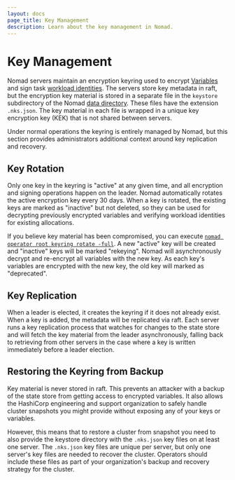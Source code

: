 ```yaml
---
layout: docs
page_title: Key Management
description: Learn about the key management in Nomad.
---
```


# Key Management

Nomad servers maintain an encryption keyring used to encrypt [Variables][] and
sign task [workload identities][]. The servers store key metadata in raft, but
the encryption key material is stored in a separate file in the `keystore`
subdirectory of the Nomad [data directory][]. These files have the extension
`.nks.json`. The key material in each file is wrapped in a unique key encryption
key (KEK) that is not shared between servers.

Under normal operations the keyring is entirely managed by Nomad, but this
section provides administrators additional context around key replication and
recovery.

## Key Rotation

Only one key in the keyring is "active" at any given time, and all encryption
and signing operations happen on the leader. Nomad automatically rotates the
active encryption key every 30 days. When a key is rotated, the existing keys
are marked as "inactive" but not deleted, so they can be used for decrypting
previously encrypted variables and verifying workload identities for existing
allocations.

If you believe key material has been compromised, you can execute [`nomad
operator root keyring rotate -full`][]. A new "active" key will be created and
"inactive" keys will be marked "rekeying". Nomad will asynchronously decrypt and
re-encrypt all variables with the new key. As each key's variables are encrypted
with the new key, the old key will marked as "deprecated".

## Key Replication

When a leader is elected, it creates the keyring if it does not already
exist. When a key is added, the metadata will be replicated via raft. Each
server runs a key replication process that watches for changes to the state
store and will fetch the key material from the leader asynchronously, falling
back to retrieving from other servers in the case where a key is written
immediately before a leader election.

## Restoring the Keyring from Backup

Key material is never stored in raft. This prevents an attacker with a backup of
the state store from getting access to encrypted variables. It also allows the
HashiCorp engineering and support organization to safely handle cluster
snapshots you might provide without exposing any of your keys or variables.

However, this means that to restore a cluster from snapshot you need to also
provide the keystore directory with the `.nks.json` key files on at least one
server. The `.nks.json` key files are unique per server, but only one server's
key files are needed to recover the cluster. Operators should include these
files as part of your organization's backup and recovery strategy for the
cluster.

[variables]: /nomad/docs/concepts/variables
[workload identities]: /nomad/docs/concepts/workload-identity
[data directory]: /nomad/docs/configuration#data_dir
[`nomad operator root keyring rotate -full`]: /nomad/docs/commands/operator/root/keyring-rotate
